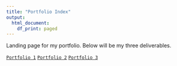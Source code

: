 ```yaml
---
title: "Portfolio Index"
output:
  html_document:
    df_print: paged
---
```

Landing page for my portfolio.
Below will be my three deliverables.

[`Portfolio 1`](https://vthao9.github.io/portfolio/portfolio1)
[`Portfolio 2`](https://vthao9.github.io/portfolio/portfolio2)
[`Portfolio 3`](https://vthao9.github.io/portfolio/portfolio3)